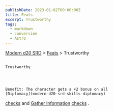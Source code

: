 ```yaml
---
publishDate: 2023-01-02T00:00:00Z
title: Feats
excerpt: Trustworthy
tags:
  - markdown
  - conversion
  - Astro
---
```


[Modern d20 SRD](/#modernD20) > [Feats](modern-d20-srd-feats-index) > Trustworthy

##

    Trustworthy




    Benefit: The character gets a +2 bonus on all
    [Diplomacy](modern-d20-srd-skills-diplomacy)

[checks](modern-d20-srd-skills-skill-basics-php#skill-check-index)
and
[Gather Information](modern-d20-srd-skills-gather-information)
[checks](modern-d20-srd-skills-skill-basics-php#skill-check-index)
.

